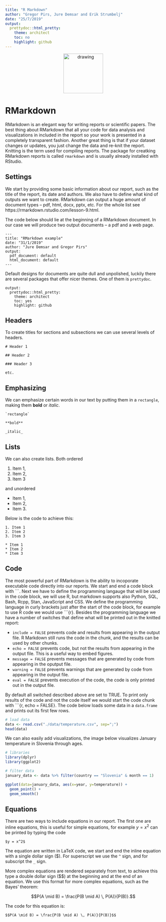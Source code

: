 ```yaml
---
title: "R Markdown"
author: "Gregor Pirs, Jure Demsar and Erik Strumbelj"
date: "25/7/2019"
output:
  prettydoc::html_pretty:
    theme: architect
    toc: no
    highlight: github
---
```



<div style="text-align:center">
  <img src="bstatcomp.png" alt="drawing" width="128"/>
</div>


# RMarkdown

RMarkdown is an elegant way for writing reports or scientific papers. The best thing about RMarkdown that all your code for data analysis and visualizations in included in the report so your work is presented in a completely transparent fashion. Another great thing is that if your dataset changes or updates, you just change the data and re-knit the report. Knitting is the term used for compiling reports. The package for creatking RMarkdown reports is called `rmarkdown` and is usually already installed with RStudio.


## Settings

We start by providing some basic information about our report, such as the title of the report, its date and authors. We also have to define what kind of outputs we want to create. RMarkdown can output a huge amount of document types -- pdf, html, docx, pptx, etc. For the whole list see https://rmarkdown.rstudio.com/lesson-9.html.

The code below should lie at the beginning of a RMarkdown document. In our case we will produce two output documents -- a pdf and a web page.

```
---
title: "RMarkdown example"
date: "31/1/2019"
author: "Jure Demsar and Gregor Pirs"
output:
  pdf_document: default
  html_document: default
---
```

Default designs for documents are quite dull and unpolished, luckily there are several packages that offer nicer themes. One of them is `prettydoc`.


```
output:
  prettydoc::html_pretty:
    theme: architect
    toc: yes
    highlight: github
```

## Headers

To create titles for sections and subsections we can use several levels of headers.


```
# Header 1

## Header 2

### Header 3

etc.

```


## Emphasizing 

We can emphasize certain words in our text by putting them in a `rectangle`, making them **bold** or _italic_. 

```
`rectangle`

**bold**

_italic_

```


## Lists

We can also create lists. Both ordered

1. Item 1,
2. Item 2,
3. Item 3

and unordered

* Item 1,
* Item 2,
* Item 3.

Below is the code to achieve this:

```
1. Item 1
2. Item 2
3. Item 3

* Item 1
* Item 2
* Item 3

```


## Code

The most powerful part of RMarkdown is the ability to incoporate executable code directly into our reports. We start and end a code block with \`\`\`. Next we have to define the programming langauge that will be used in the code block, we will use R, but markdown supports also Python, SQL, Bash, Rcpp, Stan, JavaScript and CSS. We define the programming language in curly brackets just after the start of the code block, for example to use R code we would use \`\`\`{r}. Besides the programming language we have a number of switches that define what will be printed out in the knitted report:

* `include = FALSE` prevents code and results from appearing in the output file. R Markdown still runs the code in the chunk, and the results can be used by other chunks.
* `echo = FALSE` prevents code, but not the results from appearing in the output file. This is a useful way to embed figures.
* `message = FALSE` prevents messages that are generated by code from appearing in the oputput file.
* `warning = FALSE` prevents warnings that are generated by code from appearing in the output file.
* `eval = FALSE` prevents execution of the code, the code is only printed out in the output file.

By default all switched described above are set to TRUE. To print only results of the code and not the code itself we would start the code chunk with \`\`\`{r, echo = FALSE}. The code below loads some data in a `data.frame` and prints out its first few rows.

```r
# load data
data <- read.csv("./data/temperature.csv", sep=";")
head(data)
```

We can also easily add visualizations, the image below visualizes January temperature in Slovenia through ages.

```r
# libraries
library(dplyr)
library(ggplot2)

# filter data
january_data <- data %>% filter(country == "Slovenia" & month == 1)

ggplot(data=january_data, aes(x=year, y=temperature)) +
  geom_point() +
  geom_smooth()
```

## Equations

There are two ways to include equations in our report. The first one are inline equations, this is useful for simple equations, for example $y = x^2$ can be printed by typing the code

```
$y = x^2$
```

The equation are written in LaTeX code, we start and end the inline equation with a single dollar sign (\$). For superscript we use the `^` sign, and for subscript the `_` sign.

More complex equations are rendered separately from text, to achieve this type a double dollar sign (\$\$) at the beginning and at the end of an equation. We use this format for more complex equations, such as the Bayes' theorem:

$$P(A \mid B) = \frac{P(B \mid A) \, P(A)}{P(B)}.$$

The code for this equation is:
```
$$P(A \mid B) = \frac{P(B \mid A) \, P(A)}{P(B)}$$
```
